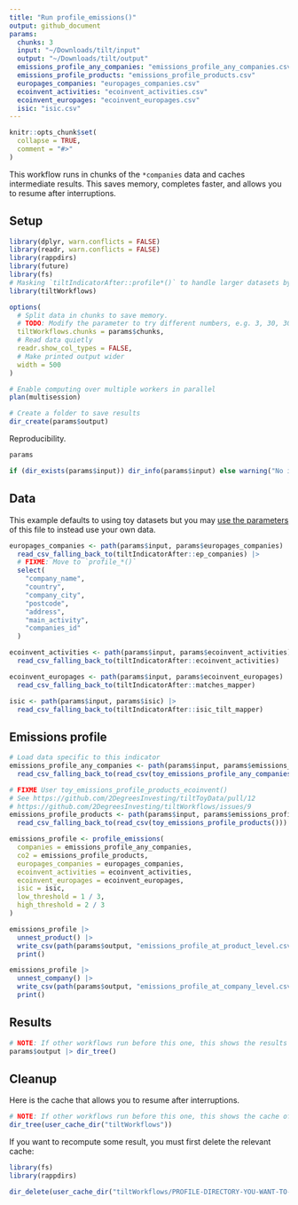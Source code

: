```yaml
---
title: "Run profile_emissions()"
output: github_document
params:
  chunks: 3
  input: "~/Downloads/tilt/input"
  output: "~/Downloads/tilt/output"
  emissions_profile_any_companies: "emissions_profile_any_companies.csv"
  emissions_profile_products: "emissions_profile_products.csv"
  europages_companies: "europages_companies.csv"
  ecoinvent_activities: "ecoinvent_activities.csv"
  ecoinvent_europages: "ecoinvent_europages.csv"
  isic: "isic.csv"
---
```



<!-- This file is generated from inst/extdata. Please edit that file -->

```r
knitr::opts_chunk$set(
  collapse = TRUE,
  comment = "#>"
)
```

This workflow runs in chunks of the `*companies` data and caches intermediate
results. This saves memory, completes faster, and allows you to resume after
interruptions.

## Setup

```r
library(dplyr, warn.conflicts = FALSE)
library(readr, warn.conflicts = FALSE)
library(rappdirs)
library(future)
library(fs)
# Masking `tiltIndicatorAfter::profile*()` to handle larger datasets by chunks
library(tiltWorkflows)

options(
  # Split data in chunks to save memory.
  # TODO: Modify the parameter to try different numbers, e.g. 3, 30, 300 ...
  tiltWorkflows.chunks = params$chunks,
  # Read data quietly
  readr.show_col_types = FALSE,
  # Make printed output wider
  width = 500
)

# Enable computing over multiple workers in parallel
plan(multisession)

# Create a folder to save results
dir_create(params$output)
```

Reproducibility.

```r
params

if (dir_exists(params$input)) dir_info(params$input) else warning("No input/")
```

## Data

This example defaults to using toy datasets but you may [use the
parameters](https://2degreesinvesting.github.io/tiltWorkflows/articles/tiltWorkflows.html)
of this file to instead use your own data.

```r
europages_companies <- path(params$input, params$europages_companies) |>
  read_csv_falling_back_to(tiltIndicatorAfter::ep_companies) |>
  # FIXME: Move to `profile_*()`
  select(
    "company_name",
    "country",
    "company_city",
    "postcode",
    "address",
    "main_activity",
    "companies_id"
  )

ecoinvent_activities <- path(params$input, params$ecoinvent_activities) |>
  read_csv_falling_back_to(tiltIndicatorAfter::ecoinvent_activities)

ecoinvent_europages <- path(params$input, params$ecoinvent_europages) |>
  read_csv_falling_back_to(tiltIndicatorAfter::matches_mapper)

isic <- path(params$input, params$isic) |>
  read_csv_falling_back_to(tiltIndicatorAfter::isic_tilt_mapper)
```
## Emissions profile

```r
# Load data specific to this indicator
emissions_profile_any_companies <- path(params$input, params$emissions_profile_any_companies) |>
  read_csv_falling_back_to(read_csv(toy_emissions_profile_any_companies()))

# FIXME User toy_emissions_profile_products_ecoinvent()
# See https://github.com/2DegreesInvesting/tiltToyData/pull/12
# https://github.com/2DegreesInvesting/tiltWorkflows/issues/9
emissions_profile_products <- path(params$input, params$emissions_profile_products) |>
  read_csv_falling_back_to(read_csv(toy_emissions_profile_products()))

emissions_profile <- profile_emissions(
  companies = emissions_profile_any_companies,
  co2 = emissions_profile_products,
  europages_companies = europages_companies,
  ecoinvent_activities = ecoinvent_activities,
  ecoinvent_europages = ecoinvent_europages,
  isic = isic,
  low_threshold = 1 / 3,
  high_threshold = 2 / 3
)

emissions_profile |>
  unnest_product() |>
  write_csv(path(params$output, "emissions_profile_at_product_level.csv")) |>
  print()

emissions_profile |>
  unnest_company() |>
  write_csv(path(params$output, "emissions_profile_at_company_level.csv")) |>
  print()
```
## Results

```r
# NOTE: If other workflows run before this one, this shows the results of all
params$output |> dir_tree()
```

## Cleanup

Here is the cache that allows you to resume after interruptions.

```r
# NOTE: If other workflows run before this one, this shows the cache of all
dir_tree(user_cache_dir("tiltWorkflows"))
```

If you want to recompute some result, you must first delete the relevant cache:

```r
library(fs)
library(rappdirs)

dir_delete(user_cache_dir("tiltWorkflows/PROFILE-DIRECTORY-YOU-WANT-TO-DELETE"))
```

